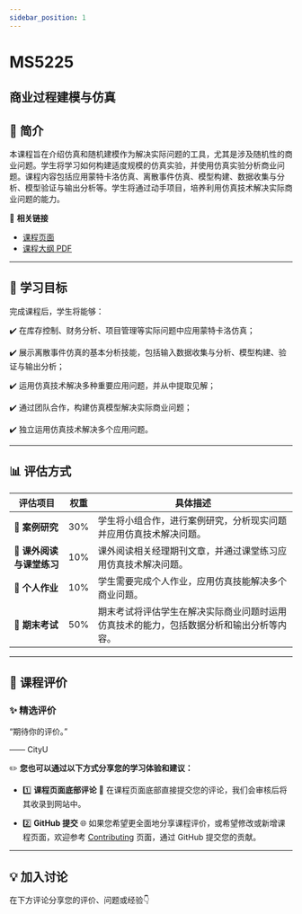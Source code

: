 ```yaml
---
sidebar_position: 1
---
```


# MS5225
## 商业过程建模与仿真

## **📘 简介**
本课程旨在介绍仿真和随机建模作为解决实际问题的工具，尤其是涉及随机性的商业问题。学生将学习如何构建适度规模的仿真实验，并使用仿真实验分析商业问题。课程内容包括应用蒙特卡洛仿真、离散事件仿真、模型构建、数据收集与分析、模型验证与输出分析等。学生将通过动手项目，培养利用仿真技术解决实际商业问题的能力。

🔗 **相关链接**
- [课程页面](https://www.cityu.edu.hk/catalogue/pg/202425/course/MS5225.htm)
- [课程大纲 PDF](https://www.cityu.edu.hk/catalogue/pg/202425/course/MS5225.pdf)

---

## **🎯 学习目标**

完成课程后，学生将能够：

✔️ 在库存控制、财务分析、项目管理等实际问题中应用蒙特卡洛仿真；

✔️ 展示离散事件仿真的基本分析技能，包括输入数据收集与分析、模型构建、验证与输出分析；

✔️ 运用仿真技术解决多种重要应用问题，并从中提取见解；

✔️ 通过团队合作，构建仿真模型解决实际商业问题；

✔️ 独立运用仿真技术解决多个应用问题。

---

## **📊 评估方式**

| **评估项目**          | **权重** | **具体描述**                                                                                       |
|----------------------|---------|---------------------------------------------------------------------------------------------------|
| **📄 案例研究**       | 30%     | 学生将小组合作，进行案例研究，分析现实问题并应用仿真技术解决问题。                              |
| **📖 课外阅读与课堂练习** | 10%     | 课外阅读相关经理期刊文章，并通过课堂练习应用仿真技术解决问题。                                    |
| **📝 个人作业**       | 10%     | 学生需要完成个人作业，应用仿真技能解决多个商业问题。                                             |
| **📝 期末考试**       | 50%     | 期末考试将评估学生在解决实际商业问题时运用仿真技术的能力，包括数据分析和输出分析等内容。         |

---

## **💬 课程评价**

### ✨ **精选评价**
<div className={commentStyles.commentBox}>
    <p className={commentStyles.commentText}>
        “期待你的评价。”
    </p>
    <p className={commentStyles.commentAuthor}>—— CityU</p>
</div>

✏️ **您也可以通过以下方式分享您的学习体验和建议：**

- 1️⃣ **课程页面底部评论**
💬 在课程页面底部直接提交您的评论，我们会审核后将其收录到网站中。

- 2️⃣ **GitHub 提交**
🌐 如果您希望更全面地分享课程评价，或希望修改或新增课程页面，欢迎参考 [Contributing](/contributing) 页面，通过 GitHub 提交您的贡献。


---

## **💡 加入讨论**

在下方评论分享您的评价、问题或经验👇
<Utterances />
